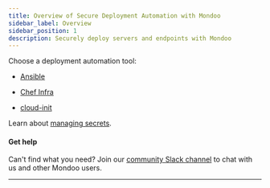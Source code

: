 ```yaml
---
title: Overview of Secure Deployment Automation with Mondoo
sidebar_label: Overview
sidebar_position: 1
description: Securely deploy servers and endpoints with Mondoo
---
```


Choose a deployment automation tool:

- [Ansible](/platform/infra/opsys/automation/ansible/)

- [Chef Infra](/platform/infra/opsys/automation/chef/)

- [cloud-init](/platform/infra/opsys/automation/cloudinit/)

Learn about [managing secrets](/platform/infra/opsys/automation/vault/).

#### Get help

Can't find what you need? Join our <a href="https://mondoo.link/slack">community Slack channel</a> to chat with us and other Mondoo users.

---
